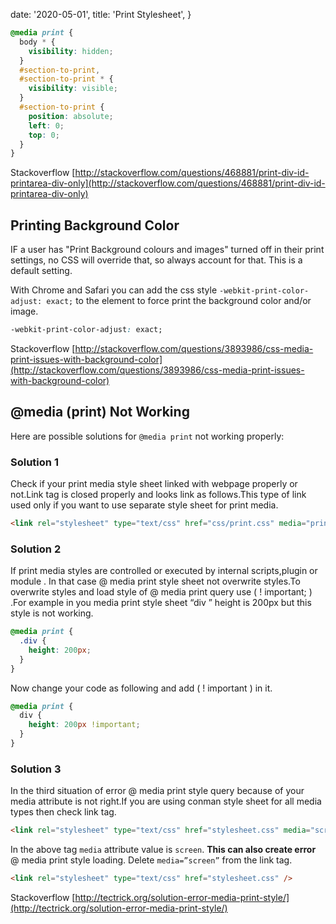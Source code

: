 
  date: '2020-05-01',
  title: 'Print Stylesheet',
}

```css
@media print {
  body * {
    visibility: hidden;
  }
  #section-to-print,
  #section-to-print * {
    visibility: visible;
  }
  #section-to-print {
    position: absolute;
    left: 0;
    top: 0;
  }
}
```

Stackoverflow [http://stackoverflow.com/questions/468881/print-div-id-printarea-div-only](http://stackoverflow.com/questions/468881/print-div-id-printarea-div-only)

## Printing Background Color

IF a user has "Print Background colours and images" turned off in their print settings, no CSS will override that, so always account for that. This is a default setting.

With Chrome and Safari you can add the css style `-webkit-print-color-adjust: exact;` to the element to force print the background color and/or image.

```css
-webkit-print-color-adjust: exact;
```

Stackoverflow [http://stackoverflow.com/questions/3893986/css-media-print-issues-with-background-color](http://stackoverflow.com/questions/3893986/css-media-print-issues-with-background-color)

## @media (print) Not Working

Here are possible solutions for `@media print` not working properly:

### Solution 1

Check if your print media style sheet linked with webpage properly or not.Link tag is closed properly and looks link as follows.This type of link used only if you want to use separate style sheet for print media.

```html
<link rel="stylesheet" type="text/css" href="css/print.css" media="print" />
```

### Solution 2

If print media styles are controlled or executed by internal scripts,plugin or module . In that case @ media print style sheet not overwrite styles.To overwrite styles and load style of @ media print query use ( ! important; ) .For example in you media print style sheet “div ” height is 200px but this style is not working.

```css
@media print {
  .div {
    height: 200px;
  }
}
```

Now change your code as following and add ( ! important ) in it.

```css
@media print {
  div {
    height: 200px !important;
  }
}
```

### Solution 3

In the third situation of error @ media print style query because of your media attribute is not right.If you are using conman style sheet for all media types then check link tag.

```html
<link rel="stylesheet" type="text/css" href="stylesheet.css" media="screen" />
```

In the above tag `media` attribute value is `screen`. **This can also create error** @ media print style loading. Delete `media=”screen”` from the link tag.

```html
<link rel="stylesheet" type="text/css" href="stylesheet.css" />
```

Stackoverflow [http://tectrick.org/solution-error-media-print-style/](http://tectrick.org/solution-error-media-print-style/)

